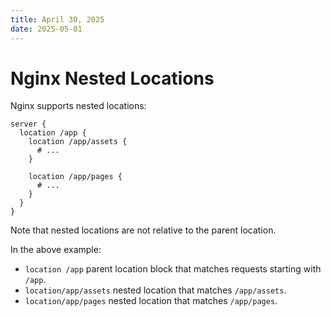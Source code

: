 ```yaml
---
title: April 30, 2025
date: 2025-05-01
---
```


# Nginx Nested Locations

Nginx supports nested locations:

```
server {
  location /app {
    location /app/assets {
      # ...
    }
    
    location /app/pages {
      # ...
    }
  }
}
```

Note that nested locations are not relative to the parent location. 

In the above example:
- `location /app` parent location block that matches requests starting with `/app`.
- `location/app/assets` nested location that matches `/app/assets`.
- `location/app/pages` nested location that matches `/app/pages`.
